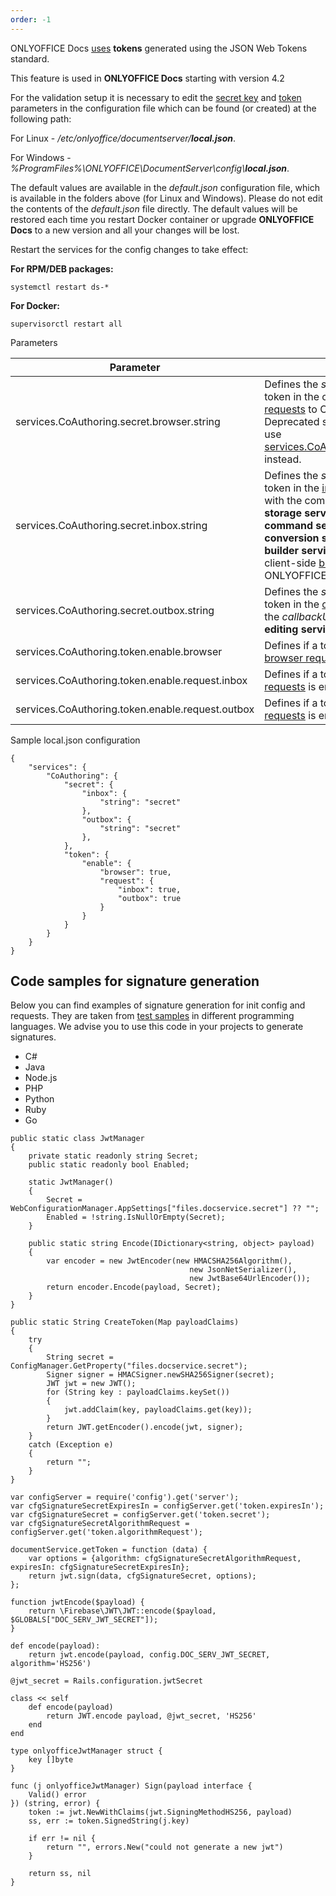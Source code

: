 ```yaml
---
order: -1
---
```

ONLYOFFICE Docs [uses](/editors/security) **tokens** generated using the JSON Web Tokens standard.

This feature is used in **ONLYOFFICE Docs** starting with version 4.2

For the validation setup it is necessary to edit the [secret key](https://helpcenter.onlyoffice.com/installation/docs-developer-configuring.aspx#SecretKey) and [token](https://helpcenter.onlyoffice.com/installation/docs-developer-configuring.aspx#Token) parameters in the configuration file which can be found (or created) at the following path:

For Linux - */etc/onlyoffice/documentserver/**local.json***.

For Windows - *%ProgramFiles%\ONLYOFFICE\DocumentServer\config\\**local.json***.

The default values are available in the *default.json* configuration file, which is available in the folders above (for Linux and Windows). Please do not edit the contents of the *default.json* file directly. The default values will be restored each time you restart Docker container or upgrade **ONLYOFFICE Docs** to a new version and all your changes will be lost.

Restart the services for the config changes to take effect:

**For RPM/DEB packages:**

```
systemctl restart ds-*
```

**For Docker:**

```
supervisorctl restart all
```

Parameters

| Parameter                                        | Description                                                                                                                                                                                                                                                                                                                                                                                         | Type    | Example |
| ------------------------------------------------ | --------------------------------------------------------------------------------------------------------------------------------------------------------------------------------------------------------------------------------------------------------------------------------------------------------------------------------------------------------------------------------------------------- | ------- | ------- |
| services.CoAuthoring.secret.browser.string       | Defines the *secret key* to generate a token in the client-side [browser requests](/editors/signature/browser) to ONLYOFFICE Docs. Deprecated since version 7.2, please use [services.CoAuthoring.secret.inbox.string](#services.CoAuthoring.secret.inbox.string) instead.                                                                                                                          | string  | secret  |
| services.CoAuthoring.secret.inbox.string         | Defines the *secret key* to generate a token in the [incoming HTTP requests](/editors/signature/request#incoming) with the commands from the **document storage service** to the **document command service**, **document conversion service** and **document builder service** and a token in the client-side [browser requests](/editors/signature/browser) to ONLYOFFICE Docs since version 7.2. | string  | secret  |
| services.CoAuthoring.secret.outbox.string        | Defines the *secret key* to generate a token in the [outgoing HTTP requests](/editors/signature/request#outgoing) to the *callbackUrl* address by **document editing service**.                                                                                                                                                                                                                     | string  | secret  |
| services.CoAuthoring.token.enable.browser        | Defines if a token in the client-side [browser requests](/editors/signature/browser) is enabled or not.                                                                                                                                                                                                                                                                                             | boolean | false   |
| services.CoAuthoring.token.enable.request.inbox  | Defines if a token in the [incoming HTTP requests](/editors/signature/request#incoming) is enabled or not.                                                                                                                                                                                                                                                                                          | boolean | false   |
| services.CoAuthoring.token.enable.request.outbox | Defines if a token in the [outgoing HTTP requests](/editors/signature/request#outgoing) is enabled or not.                                                                                                                                                                                                                                                                                          | boolean | false   |

Sample local.json configuration

```
{
    "services": {
        "CoAuthoring": {
            "secret": {
                "inbox": {
                    "string": "secret"
                },
                "outbox": {
                    "string": "secret"
                },
            },
            "token": {
                "enable": {
                    "browser": true,
                    "request": {
                        "inbox": true,
                        "outbox": true
                    }
                }
            }
        }
    }
}
```

## Code samples for signature generation

Below you can find examples of signature generation for init config and requests. They are taken from [test samples](/editors/demopreview) in different programming languages. We advise you to use this code in your projects to generate signatures.

* C#
* Java
* Node.js
* PHP
* Python
* Ruby
* Go

```
public static class JwtManager
{
    private static readonly string Secret;
    public static readonly bool Enabled;

    static JwtManager()
    {
        Secret = WebConfigurationManager.AppSettings["files.docservice.secret"] ?? "";
        Enabled = !string.IsNullOrEmpty(Secret);
    }

    public static string Encode(IDictionary<string, object> payload)
    {
        var encoder = new JwtEncoder(new HMACSHA256Algorithm(),
                                        new JsonNetSerializer(),
                                        new JwtBase64UrlEncoder());
        return encoder.Encode(payload, Secret);
    }
}
```

```
public static String CreateToken(Map payloadClaims)
{
    try
    {
        String secret = ConfigManager.GetProperty("files.docservice.secret");
        Signer signer = HMACSigner.newSHA256Signer(secret);
        JWT jwt = new JWT();
        for (String key : payloadClaims.keySet())
        {
            jwt.addClaim(key, payloadClaims.get(key));
        }
        return JWT.getEncoder().encode(jwt, signer);
    }
    catch (Exception e)
    {
        return "";
    }
}
```

```
var configServer = require('config').get('server');
var cfgSignatureSecretExpiresIn = configServer.get('token.expiresIn');
var cfgSignatureSecret = configServer.get('token.secret');
var cfgSignatureSecretAlgorithmRequest = configServer.get('token.algorithmRequest');

documentService.getToken = function (data) {
    var options = {algorithm: cfgSignatureSecretAlgorithmRequest, expiresIn: cfgSignatureSecretExpiresIn};
    return jwt.sign(data, cfgSignatureSecret, options);
};
```

```
function jwtEncode($payload) {
    return \Firebase\JWT\JWT::encode($payload, $GLOBALS["DOC_SERV_JWT_SECRET"]);
}
```

```
def encode(payload):
    return jwt.encode(payload, config.DOC_SERV_JWT_SECRET, algorithm='HS256')
```

```
@jwt_secret = Rails.configuration.jwtSecret

class << self
    def encode(payload)
        return JWT.encode payload, @jwt_secret, 'HS256'
    end
end
```

```
type onlyofficeJwtManager struct {
    key []byte
}

func (j onlyofficeJwtManager) Sign(payload interface {
    Valid() error
}) (string, error) {
    token := jwt.NewWithClaims(jwt.SigningMethodHS256, payload)
    ss, err := token.SignedString(j.key)

    if err != nil {
        return "", errors.New("could not generate a new jwt")
    }

    return ss, nil
}
```
